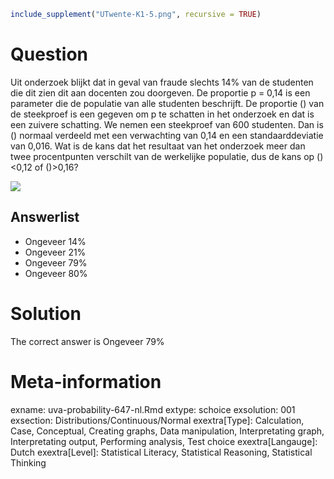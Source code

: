```r
include_supplement("UTwente-K1-5.png", recursive = TRUE)
```
Question
========

Uit onderzoek blijkt dat in geval van fraude slechts 14% van de studenten die dit zien dit aan docenten zou doorgeven. De proportie p = 0,14 is een parameter die de populatie van alle studenten beschrijft. De proportie \(\hat{p}\) van de steekproef is een gegeven om p te schatten in het onderzoek en dat is een zuivere schatting. We nemen een steekproef van 600 studenten. Dan is \(\hat{p}\) normaal verdeeld met een verwachting van 0,14 en een standaarddeviatie van 0,016. Wat is de kans dat het resultaat van het onderzoek meer dan twee procentpunten verschilt van de werkelijke populatie, dus de kans op \(\hat{p}\)<0,12 of \(\hat{p}\)>0,16? 



 ![](UTwente-K1-5.png) 

Answerlist
----------
* Ongeveer 14%
* Ongeveer 21%
* Ongeveer 79%
* Ongeveer 80%

Solution
========

The correct answer is  Ongeveer 79% 

Meta-information
================
exname: uva-probability-647-nl.Rmd 
extype: schoice 
exsolution: 001 
exsection: Distributions/Continuous/Normal
exextra[Type]: Calculation, Case, Conceptual, Creating graphs, Data manipulation, Interpretating graph, Interpretating output, Performing analysis, Test choice 
exextra[Langauge]: Dutch 
exextra[Level]: Statistical Literacy, Statistical Reasoning, Statistical Thinking 
